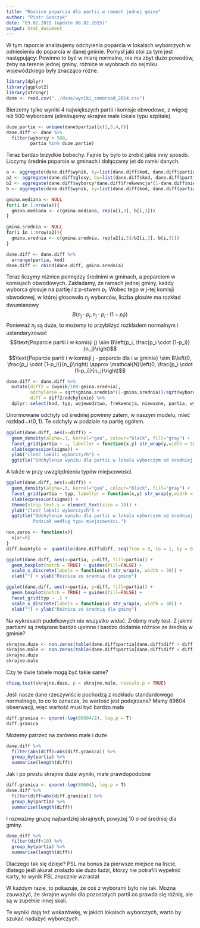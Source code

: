 ```yaml
---
title: "Różnice poparcia dla partii w ramach jednej gminy"
author: "Piotr Sobczyk"
date: "03.02.2015 (update 08.02.2015)"
output: html_document
---
```


W tym raporcie analizujemy odchylenia poparcia w lokalach wyborczych w 
odniesieniu do poparcia w danej gminie. Pomysł jaki stoi za tym jest 
następujący: Powinno to być w miarę normalne, nie ma zbyt dużo powodów, żeby
na terenie jednej gminy, różnice w wyobrach do sejmiku wojewódzkiego były
znacząco różne.

```r
library(dplyr)
library(ggplot2)
library(stringr)
dane <- read.csv("../dane/wyniki_samorzad_2014.csv")
```

Bierzemy tylko wyniki 4 największych partii i komisje obwodowe, z więcej
niż 500 wyborcami (eliminujemy skrajnie małe lokale typu szpitale).
```r
duze.partie <- unique(dane$partia)[c(1,3,4,6)]
dane.diff <- dane %>%
  filter(wyborcy > 500,
         partia %in% duze.partie)
```

Teraz bardzo brzydkie bebechy. Fajnie by było to zrobić jakiś inny sposób.
Liczymy średnie poparcie w gminach i dołączamy jet do ramki danych.

```r
a <- aggregate(dane.diff$wynik, by=list(dane.diff$kod, dane.diff$partia), FUN = median)
a2 <- aggregate(dane.diff$glosy, by=list(dane.diff$kod, dane.diff$partia), FUN = sum)
b2 <- aggregate(dane.diff$wyborcy*dane.diff$frekwencja*(1-dane.diff$niewazne/100)/100, by=list(dane.diff$kod, dane.diff$partia), FUN = sum)
b <- aggregate(dane.diff$wynik, by=list(dane.diff$kod, dane.diff$partia), FUN = length)

gmina.mediana <- NULL
for(i in 1:nrow(a)){
  gmina.mediana <- c(gmina.mediana, rep(a[i,3], b[i,3]))
}

gmina.srednia <- NULL
for(i in 1:nrow(a2)){
  gmina.srednia <- c(gmina.srednia, rep(a2[i,3]/b2[i,3], b[i,3]))
}

dane.diff <- dane.diff %>%
  arrange(partia, kod)
dane.diff <- cbind(dane.diff, gmina.srednia)
```

Teraz liczymy różnice pomiędzy średnimi w gminach, a poparciem w komisjach obwodowych.
Zakładamy, że ramach jednej gminy, każdy wyborca głosuje na partię $i$ z p-stwem $p_i$.
Wobec tego w $j$-tej komisji obwodowej, w której głosowało $n_j$ wyborców, liczba głosów
ma rozkład dwumianowy $$B(n_j\cdot p_i, n_j\cdot p_i \cdot (1-p_i))$$
Ponieważ $n_j$ są duże, to możemy to przybliżyć rozkładem normalnym i ustandaryzować
$$\text{Poparcie partii i w komisji j} \sim 
B\left(p_i, \frac{p_i \cdot (1-p_i)}{n_j}\right)$$
$$\text{Poparcie partii i w komisji j - poparcie dla i w gminie} \sim 
B\left(0, \frac{p_i \cdot (1-p_i)}{n_j}\right) \approx 
\mathcal{N}\left(0, \frac{p_i \cdot (1-p_i)}{n_j}\right)$$

```r
dane.diff <- dane.diff %>%
  mutate(diff2 = (wynik/100-gmina.srednia),
         odchylenie = sqrt(gmina.srednia*(1-gmina.srednia))/sqrt(wyborcy*frekwencja*(1-niewazne/100)/100),
         diff = diff2/odchylenie) %>%
  dplyr::select(kod, typ, wojewodztwo, frekwencja, niewazne, partia, wynik, gmina.srednia, diff2, diff, odchylenie)
```

Unormowane odchyły od średniej powinny zatem, w naszym modelu, mieć rozkład 
$\mathcal{N}(0,1)$. Te odchyły w podziale na partię ogółem.

```r
ggplot(dane.diff, aes(x=diff)) + 
  geom_density(alpha=.3, kernel="gau", colour="black", fill="gray") +
  facet_grid(partia ~ ., labeller = function(x,y) str_wrap(y,width = 30) ) +
  xlab(expression(sigma)) +
  ylab("Ilość lokali wyborczych") +
  ggtitle("Odchylenie wyniku dla partii w lokalu wyborczym od średniej dla danej gminy")
```

A także w przy uwzględnieniu typów miejscowości.
```r
ggplot(dane.diff, aes(x=diff)) + 
  geom_density(alpha=.3, kernel="gau", colour="black", fill="gray") +
  facet_grid(partia ~ typ, labeller = function(x,y) str_wrap(y,width = 30)) +
  xlab(expression(sigma)) +
  theme(strip.text.x = element_text(size = 10)) +
  ylab("Ilość lokali wyborczych") +
  ggtitle("Odchylenie wyniku dla partii w lokalu wyborczym od średniej dla danej gminy\\
          Podział według typu miejscowości.")
```

```r
non.zeros <- function(x){
  x[x!=0]
}
diff.kwantyle <- quantile(dane.diff$diff, seq(from = 0, to = 1, by = 0.005))
```

```r
ggplot(dane.diff, aes(x=partia, y=diff, fill=partia)) + 
  geom_boxplot(notch = TRUE) + guides(fill=FALSE) +
  scale_x_discrete(labels = function(x) str_wrap(x, width = 30)) +
  xlab("") + ylab("Różnica ze średnią dla gminy")
```

```r
ggplot(dane.diff, aes(x=partia, y=diff, fill=partia)) + 
  geom_boxplot(notch = TRUE) + guides(fill=FALSE) +
  facet_grid(typ ~ .) +
  scale_x_discrete(labels = function(x) str_wrap(x, width = 30)) +
  xlab("") + ylab("Różnica ze średnią dla gminy")
```


Na wykresach pudełkowych nie wszystko widać.
Zróbmy mały test. Z jakimi partiami są związane bardzo ujemne i bardzo dodatnie
różnice ze średnią w gminie?
```r
skrajne.duze <- non.zeros(table(dane.diff$partia[dane.diff$diff > diff.kwantyle[["99.0%"]]]))
skrajne.male <- non.zeros(table(dane.diff$partia[dane.diff$diff < diff.kwantyle[["1.0%"]]]))
skrajne.duze
skrajne.male
```
Czy te dwie tabele mogą być takie same?
```r
chisq.test(skrajne.duze, p = skrajne.male, rescale.p = TRUE)
```

Jeśli nasze dane rzeczywiście pochodzą z rozkładu standardowego normalnego,
to co to oznacza, że wartość jest podejrzana?
Mamy 89604 obserwacji, więc wartość musi być bardzo mała
```r
diff.granica <- qnorm(-log(89604/2), log.p = T)
diff.granica
```

Możemy patrzeć na zarówno małe i duże
```r
dane.diff %>%
  filter(abs(diff)>abs(diff.granica)) %>%
  group_by(partia) %>%
  summarise(length(diff))
```
Jak i po prostu skrajnie duże wyniki, małe prawdopodobne

```r
diff.granica <- qnorm(-log(89604), log.p = T)
dane.diff %>%
  filter(diff>abs(diff.granica)) %>%
  group_by(partia) %>%
  summarise(length(diff))
```

I rozważmy grupę najbardziej skrajnych, powyżej 10 $\sigma$ od średniej dla gminy.
```r
dane.diff %>%
  filter(diff>10) %>%
  group_by(partia) %>%
  summarise(length(diff))
```

Dlaczego tak się dzieje? PSL ma bonus za pierwsze miejsce na liście, dlatego 
jeśli akurat znalazło sie dużo ludzi, którzy nie potrafili wypełnić karty,
to wynik PSL znacznie wzrastał. 

W każdym razie, to pokazuje, że coś z wyborami było nie tak. Można zauważyć, że skrajne
wyniki dla pozostałych partii co prawda się różnią, ale są w zupełnie innej skali.

Te wyniki dają też wskazówkę, w jakich lokalach wyborczych, warto by szukać nadużyć wyborczych.

<!--
aggregate(dane.diff$diff, by = list(dane.diff$partia), mean)
aggregate(dane.diff$diff, by = list(dane.diff$partia), sd)
aggregate(dane.diff$diff, by = list(dane.diff$partia), function(x) quantile(x, 0.75)-quantile(x,0.25))
aggregate(dane.diff$diff, by = list(dane.diff$partia), skewness)
aggregate(dane.diff$diff, by = list(dane.diff$partia), kurtosis)
-->
